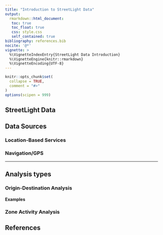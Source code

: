 ```yaml
---
title: "Introduction to StreetLight Data"
output: 
  rmarkdown::html_document:
   toc: true
   toc_float: true
   css: style.css
   self_contained: true
bibliography: references.bib 
nocite: '@*' 
vignette: >
  %\VignetteIndexEntry{StreetLight Data Introduction}
  %\VignetteEngine{knitr::rmarkdown}
  %\VignetteEncoding{UTF-8}
---
```


```r
knitr::opts_chunk$set(
  collapse = TRUE,
  comment = "#>"
)
options(scipen = 999)
```


## StreetLight Data

## Data Sources  

### Location-Based Services  

### Navigation/GPS  

--------------
## Analysis types  

### Origin-Destination Analysis  

#### Examples  

### Zone Activity Analysis  

## References  
